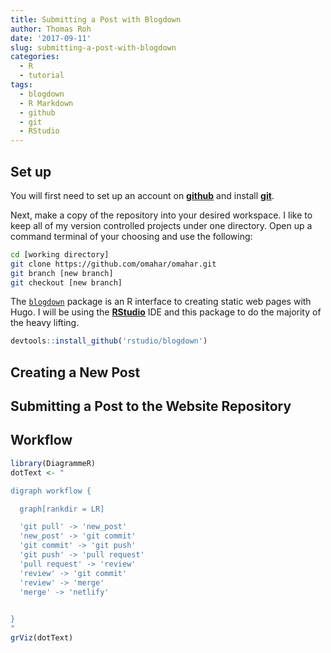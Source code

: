 ```yaml
---
title: Submitting a Post with Blogdown
author: Thomas Roh
date: '2017-09-11'
slug: submitting-a-post-with-blogdown
categories:
  - R
  - tutorial
tags:
  - blogdown
  - R Markdown
  - github
  - git
  - RStudio
---
```


## Set up

You will first need to set up an account on [**github**](https://www.github.com) and 
install [**git**](https://git-scm.com/book/en/v2/Getting-Started-Installing-Git).

Next, make a copy of the repository into your desired workspace. I like to keep
all of my version controlled projects under one directory. Open up a command
terminal of your choosing and use the following:

```bash
cd [working directory]
git clone https://github.com/omahar/omahar.git
git branch [new branch]
git checkout [new branch]
```


The [`blogdown`](https://bookdown.org/yihui/blogdown/) package is an R interface 
to creating static web pages with Hugo. I will be using the 
[**RStudio**](https://www.rstudio.com/) IDE and 
this package to do the majority of the heavy lifting.

```r
devtools::install_github('rstudio/blogdown')
```


## Creating a New Post

## Submitting a Post to the Website Repository

## Workflow

```r
library(DiagrammeR)
dotText <- "

digraph workflow {

  graph[rankdir = LR]

  'git pull' -> 'new_post'
  'new_post' -> 'git commit'
  'git commit' -> 'git push'
  'git push' -> 'pull request'
  'pull request' -> 'review'
  'review' -> 'git commit'
  'review' -> 'merge'
  'merge' -> 'netlify'
  

}
"
grViz(dotText)

```


